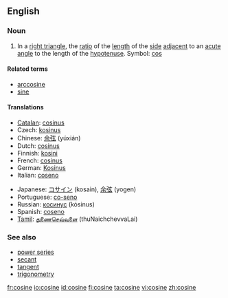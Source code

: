 ==English==

===Noun===
{{en-noun}}

# {{trigonometry}} In a [[right triangle]], the [[ratio]] of the [[length]] of the [[side]] [[adjacent]] to an [[acute]] [[angle]] to the length of the [[hypotenuse]]. Symbol: [[cos]]
<!--These definitions are equivalent to the one above and so do not define different senses of the word.
# {{mathematics}} The ''x'' [[coordinate]] of the [[point]] on the [[unit]] [[circle]] at the given [[anticlockwise]] angle from the ''x'' [[axis]].
# {{mathematics}} The [[sum]] of the [[real]] or [[complex]] [[power series]]
:: <math>\sum_0^\infty{{(-1)^{n}}\over{(2n)!}}x^{2n}</math>
-->

====Related terms====
* [[arccosine]]
* [[sine]]

====Translations====
{{trans-top|trigonometric function}}
* [[Catalan]]: [[cosinus#Catalan|cosinus]] {{m}}
* Czech: [[kosinus]] {{m}}
* Chinese: [[余弦]] (yúxián)
* Dutch: [[cosinus#Dutch|cosinus]] {{m}}
* Finnish: [[kosini]]
* French: [[cosinus#French|cosinus]] {{m}}
* German: [[Kosinus]] {{m}}
* Italian: [[coseno#Italian|coseno]] {{m}}
{{trans-mid}}
* Japanese: [[コサイン]] (kosain), [[余弦]] (yogen)
* Portuguese: [[co-seno]] {{m}}
* Russian: [[косинус]] (kósinus) {{m}}
* Spanish: [[coseno#Spanish|coseno]] {{m}}
* [[Tamil]]: [[துணைசெவ்வளை]] (thuNaichchevvaLai)
{{trans-bottom}}

===See also===
* [[power series]]
* [[secant]]
* [[tangent]]
* [[trigonometry]]

[[fr:cosine]]
[[io:cosine]]
[[id:cosine]]
[[fi:cosine]]
[[ta:cosine]]
[[vi:cosine]]
[[zh:cosine]]